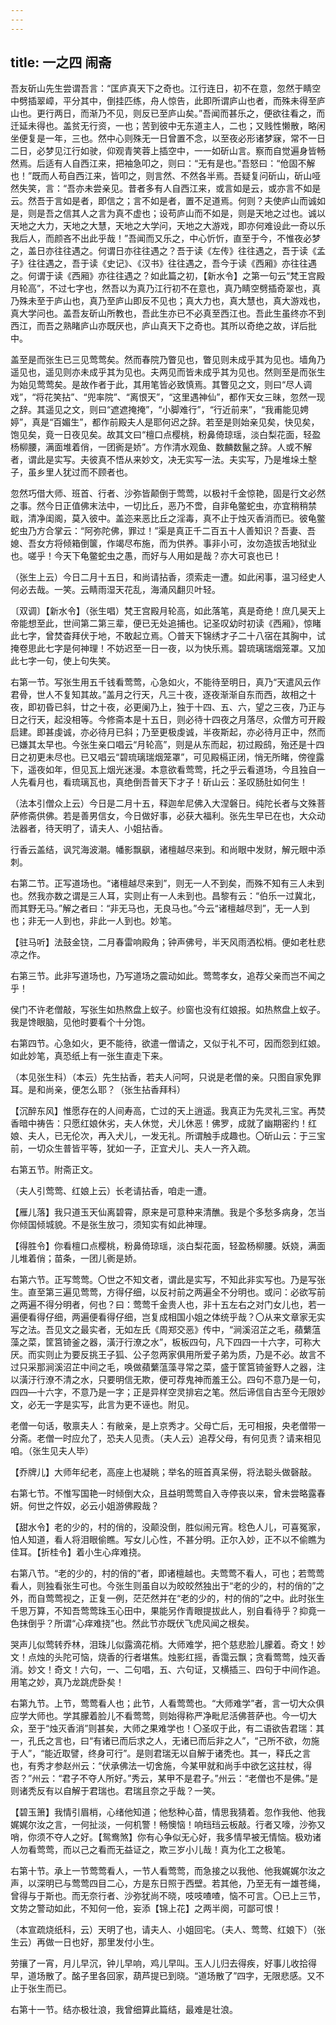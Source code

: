```yaml
---
---
---
```

title: 一之四 闹斋
---




吾友斫山先生尝谓吾言：“匡庐真天下之奇也。江行连日，初不在意，忽然于睛空中劈插翠嶂，平分其中，倒挂匹练，舟人惊告，此即所谓庐山也者，而殊未得至庐山也。更行两日，而渐乃不见，则反已至庐山矣。”吾闻而甚乐之，便欲往看之，而迁延未得也。盖贫无行资，一也；苦到彼中无东道主人，二也；又贱性懒散，略闲坐便复是一年，三也。然中心则殊无一日曾置不念，以至夜必形诸梦寐，常不一日二日，必梦见江行如驶，仰观青笑蓉上插空中，一一如斫山言。察而自觉遍身皆畅然焉。后适有人自西江来，把袖急叩之，则曰：“无有是也。”吾怒曰：“伧固不解也！”既而人苟自西江来，皆叩之，则言然、不然各半焉。吾疑复问斫山，斫山哑然失笑，言：“吾亦未尝亲见。昔者多有人自西江来，或言如是云，或亦言不如是云。然吾于言如是者，即信之；言不如是者，置不足道焉。何则？夫使庐山而诚如是，则是吾之信其人之言为真不虚也；设苟庐山而不如是，则是天地之过也。诚以天地之大力，天地之大慧，天地之大学问，天地之大游戏，即亦何难设此一奇以乐我后人，而颜吝不出此乎哉！”吾闻而又乐之，中心忻忻，直至于今，不惟夜必梦之，盖日亦往往遇之。何谓日亦往往遇之？吾于读《左传》往往遇之，吾于读《孟子》往往遇之，吾于读《史记》、《汉书》往往遇之，吾今于读《西厢》亦往往遇之。何谓于读《西厢》亦往往遇之？如此篇之初，【新水令】之第一句云“梵王宫殿月轮高”，不过七字也，然吾以为真乃江行初不在意也，真乃睛空劈插奇翠也，真乃殊未至于庐山也，真乃至庐山即反不见也；真大力也，真大慧也，真大游戏也，真大学问也。盖吾友斫山所教也，吾此生亦已不必真至西江也。吾此生虽终亦不到西江，而吾之熟睹庐山亦既厌也，庐山真天下之奇也。其所以奇绝之故，详后批中。

盖至是而张生已三见莺莺矣。然而春院乃瞥见也，瞥见则未成乎其为见也。墙角乃遥见也，遥见则亦未成乎其为见也。夫两见而皆未成乎其为见也。然则至是而张生为始见莺莺矣。是故作者于此，其用笔皆必致慎焉。其瞥见之文，则曰“尽人调戏”，“将花笑拈”、“兜率院”、“离恨天”，“这里遇神仙”，都作天女三昧，忽然一现之辞。其遥见之文，则曰“遮遮掩掩”，“小脚难行”，“行近前来”，“我甫能见娉婷”，真是“百媚生”，都作前殿夫人是耶何迟之辞。若至是则始亲见矣，快见矣，饱见矣，竟一日夜见矣。故其文曰“檀口点樱桃，粉鼻倚琼瑶，淡白梨花面，轻盈杨柳腰，满面堆着俏，一团衠是娇”。方作清水观鱼、数麟数鬣之辞。人或不解者，谓此是实写。夫彼真不悟从来妙文，决无实写一法。夫实写，乃是堆垛土墼子，虽乡里人犹过而不顾者也。

忽然巧借大师、班首、行者、沙弥皆颠倒于莺莺，以极衬千金惊艳，固是行文必然之事。然今日正值佛末法中，一切比丘，恶乃不啻，自非龟鳖蛇虫，亦宜稍稍禁戢，清净闺阁，莫入彼中。盖迩来恶比丘之淫毒，真不止于烛灭香消而已。彼龟鳖蛇虫乃方合掌云：“阿弥陀佛，罪过！”渠是真正千二百五十人善知识？吾妻、吾媳、吾女方将倾箱倒箧，作竭尽布施，而为供养。事非小可，汝勿造拔舌地狱业也。嗟乎！今天下龟鳖蛇虫之愚，而好与人用如是哉？亦大可哀也已！


（张生上云）今日二月十五日，和尚请拈香，须索走一遭。如此闲事，温习经史人何必去哉。一笑。云睛雨湿天花乱，海涌风翻贝叶轻。

〔双调〕【新水令】（张生唱）梵王宫殿月轮高，如此落笔，真是奇绝！庶几昊天上帝能想至此，世间第二第三辈，便已无处追捕也。记圣叹幼时初读《西厢》，惊睹此七字，曾焚杳拜伏于地，不敢起立焉。〇普天下锦绣才子二十八宿在其胸中，试掩卷思此七字是何神理！不妨迟至一日一夜，以为快乐焉。碧琉璃瑞烟笼罩。又加此七字一句，使上句失笑。

右第一节。写张生用五千钱看莺莺，心急如火，不能待至明日，真乃“天遣风云作君骨，世人不复知其故。”盖月之行天，凡三十夜，逐夜渐渐自东而西，故相之十夜，即初昏已斜，廿之十夜，必更阑乃上，独于十四、五、六，望之三夜，乃正与日之行天，起没相等。今修斋本是十五日，则必待十四夜之月落尽，众僧方可开殿启建。即甚虔诚，亦必待月已斜；乃至更极虔诚，半夜斯起，亦必待月正中，然而已嫌其太早也。今张生亲口唱云“月轮高”，则是从东而起，初过殿鸱，殆还是十四日之初更未尽也。已又唱云“碧琉璃瑞烟笼罩”，可见殿槅正闭，悄无所睹，傍徨露下，遥夜如年，但见瓦上烟光迷漫。本意欲看莺莺，托之乎云看道场，今且独自一人先看月也，看琉璃瓦也，真绝倒吾普天下才子！斫山云：圣叹肠肚如何生！

（法本引僧众上云）今日是二月十五，释迦牟尼佛入大涅磐日。纯陀长者与文殊菩萨修斋供佛。若是善男信女，今日做好事，必获大福利。张先生早已在也，大众动法器者，待天明了，请夫人、小姐拈香。

行香云盖结，讽咒海波潮。幡影飘飖，诸檀越尽来到。和尚眼中发财，解元眼中添刺。

右第二节。正写道场也。“诸檀越尽来到”，则无一人不到矣，而殊不知有三人未到也。然我亦数之谓是三人耳，实则止有一人未到也。昌黎有云：“伯乐一过冀北，而其野无马。”解之者曰：“非无马也，无良马也。”今云“诸檀越尽到”，无一人到也；非无一人到也，非此一人到也。妙笔。

【驻马听】法鼓金铙，二月春雷响殿角；钟声佛号，半天风雨洒松梢。便如老杜悲凉之作。

右第三节。此非写道场也，乃写道场之震动如此。莺莺孝女，追荐父亲而岂不闻之乎！

侯门不许老僧敲，写张生如热熬盘上蚁子。纱窗也没有红娘报。如热熬盘上蚁子。我是馋眼脑，见他时要看个十分饱。

右第四节。心急如火，更不能待，欲遣一僧请之，又似于礼不可，因而怨到红娘。如此妙笔，真恐纸上有一张生直走下来。

（本见张生科）（本云）先生拈香，若夫人问呵，只说是老僧的亲。只图自家免罪耳。是和尚亲，便怎么耶？（张生拈香拜科）

【沉醉东风】惟愿存在的人间寿高，亡过的天上逍遥。我真正为先灵礼三宝。再焚香暗中祷告：只愿红娘休劣，夫人休觉，犬儿休恶！佛罗，成就了幽期密约！红娘、夫人，已无伦次，再入犬儿，一发无礼。所谓触手成趣也。〇斫山云：于三宝前，一切众生普皆平等，犹如一子，正宜犬儿、夫人一齐入疏。

右第五节。附斋正文。

（夫人引莺莺、红娘上云）长老请拈香，咱走一遭。

【雁儿落】我只道玉天仙离碧霄，原来是可意种来清醮。我是个多愁多病身，怎当你倾国倾城貌。不是张生放刁，须知实有如此神理。

【得胜令】你看檀口点樱桃，粉鼻倚琼瑶，淡白梨花面，轻盈杨柳腰。妖娆，满面儿堆着俏；苗条，一团儿衠是娇。

右第六节。正写莺莺。〇世之不知文者，谓此是实写，不知此非实写也。乃是写张生。直至第三遍见莺莺，方得仔细，以反衬前之两遍全不分明也。或问：必欲写前之两遍不得分明者，何也？曰：莺莺千金贵人也，非十五左右之对门女儿也，若一遍便看得仔细，两遍便看得仔细，岂复成相国小姐之体统乎哉？〇从来文章家无实写之法。吾见文之最实者，无如左氏《周郑交恶》传中，“涧溪沼芷之毛，蘋蘩蕰藻之菜，筐筥锜釜之器，潢汙行潦之水”，板板四句，凡下四四一十六字，可称大厌。而实则止为要反挑王子狐、公子忽两家俱用所爱子弟为质，乃是不必。故言不过只采那涧溪沼芷中间之毛，唤做蘋蘩蕰藻寻常之菜，盛于筐筥锜釜野人之器，注以潢汙行潦不清之水，只要明信无欺，便可荐鬼神而羞王公。四句不意乃是一句，四四—十六字，不意乃是一字；正是异样空灵排宕之笔。然后谛信自古至今无限妙文，必无一字是实写，此言为更不诬也。附见。

老僧一句话，敬禀夫人：有敝亲，是上京秀才。父母亡后，无可相报，央老僧带一分斋。老僧一时应允了，恐夫人见责。（夫人云）追荐父母，有何见责？请来相见咱。（张生见夫人毕）

【乔牌儿】大师年纪老，高座上也凝眺；举名的班首真呆僗，将法聪头做磬敲。

右第七节。不惟写国艳一时倾倒大众，且益明莺莺自入寺停丧以来，曾未尝略露春妍。何世之忤奴，必云小姐游佛殿哉？

【甜水令】老的少的，村的俏的，没颠没倒，胜似闹元宵。稔色人儿，可喜冤家，怕人知道，看人将泪眼偷瞧。写女儿心性，不甚分明。正尔入妙，正不以不偷瞧为佳耳。【折桂令】着小生心痒难挠。

右第八节。“老的少的，村的俏的”者，即诸檀越也。夫莺莺不看人，可也；若莺莺看人，则独看张生可也。今张生则虽自以为皎皎然独出于“老的少的，村的俏的”之外，而自莺莺视之，正复一例，茫茫然并在“老的少的，村的俏的”之中。此时张生千思万算，不知吾莺莺珠玉心田中，果能另作青眼提拔此人，别自看待乎？抑竟一色抹倒乎？所谓“心痒难挠”也。然此节亦既伏飞虎风闻之根矣。

哭声儿似莺转乔林，泪珠儿似露滴花梢。大师难学，把个慈悲脸儿朦着。奇文！妙文！点烛的头陀可恼，烧香的行者堪焦。烛影红摇，香霭云飘；贪看莺莺，烛灭香消。妙文！奇文！六句，一、二句唱，五、六句证，又横插三、四句于中间作追。用笔之妙，真乃龙跳虎卧矣！

右第九节。上节，莺莺看人也；此节，人看莺莺也。“大师难学”者，言一切大众俱应学大师也。学其朦着脸儿不看莺莺，则始得称严净毗尼活佛菩萨也。今一切大众，至于“烛灭香消”则甚矣，大师之果难学也！〇圣叹于此，有二语欲告君瑞：其一，孔氏之言也，曰“有诸已而后求之人，无诸已而后非之人”，“己所不欲，勿施于人”，“能近取譬，终身可行”。是则君瑞无以自解于诸秃也。其一，释氏之言也，有秀才参赵州云：“伏承佛法一切舍施，今某甲就和尚手中欲乞这拄杖，得否？”州云：“君子不夺人所好。”秀云，某甲不是君子。”州云：“老僧也不是佛。”是则诸秃反有以自解于君瑞也。君瑞且奈之乎哉？一笑。

【碧玉箫】我情引眉梢，心绪他知道；他愁种心苗，情思我猜着。忽作我他、他我娓娓尔汝之言，一何扯淡，一何机警！畅懊恼！响珰珰云板敲。行者又嚎，沙弥又哨，你须不夺人之好。【鸳鸯煞】你有心争似无心好，我多情早被无情恼。极劝诸人勿看莺莺，而以己之看而无益证之，欺三岁小儿哉！真为化工之极笔。

右第十节。承上一节莺莺看人，一节人看莺莺，而急接之以我他、他我娓娓尔汝之声，以深明已与莺莺四目二心，方是东日照于西壁。若其他，乃至无有一雄苍绳，曾得与于斯也。而无奈行者、沙弥犹尚不晓，吱吱喳喳，恼不可言。〇已上三节，文势之警动如此，不知何一伧，妄添【锦上花】之两半阕，可鄙可恨！

（本宣疏烧纸科，云）天明了也，请夫人、小姐回宅。（夫人、莺莺、红娘下）（张生云）再做一日也好，那里发付小生。

劳攘了一宵，月儿早沉，钟儿早响，鸡儿早叫。玉人儿归去得疾，好事儿收拾得早，道场散了。酩子里各回家，葫芦提已到晓。“道场散了”四字，无限悲感。又不止于张生而已。

右第十一节。结亦极壮浪，我曾细算此篇结，最难是壮浪。